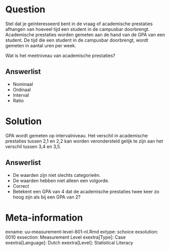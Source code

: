 Question
========
  
Stel dat je geïnteresseerd bent in de vraag of academische prestaties afhangen van hoeveel tijd een student in de campusbar doorbrengt. Academische prestaties worden gemeten aan de hand van de GPA van een student. De tijd die een student in de campusbar doorbrengt, wordt gemeten in aantal uren per week.

Wat is het meetniveau van academische prestaties?

  
Answerlist
----------
* Nominaal
* Ordinaal
* Interval
* Ratio

Solution
========
GPA wordt gemeten op intervalniveau. Het verschil in academische prestaties tussen 2,1 en 2,2 kan worden verondersteld gelijk te zijn aan het verschil tussen 3,4 en 3,5.

Answerlist
----------
* De waarden zijn niet slechts categorieën.
* De waarden hebben niet alleen een volgorde.
* Correct
* Betekent een GPA van 4 dat de academische prestaties twee keer zo hoog zijn als bij een GPA van 2?


Meta-information
================
exname: uu-measurement-level-801-nl.Rmd
extype: schoice
exsolution: 0010
exsection: Measurement Level
exextra[Type]: Case
exextra[Language]: Dutch
exextra[Level]: Statistical Literacy
